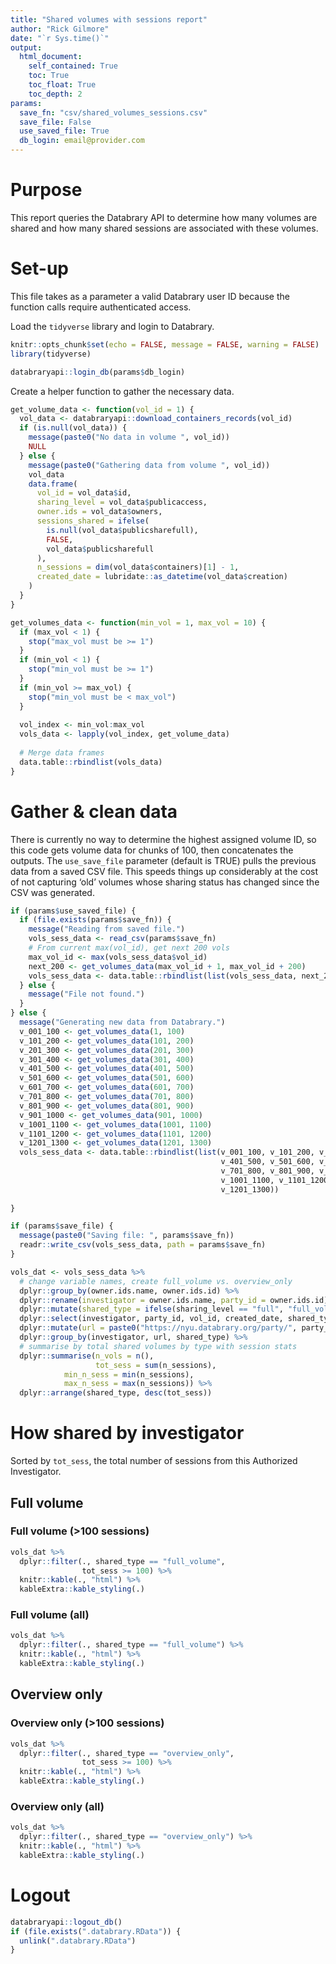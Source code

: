 ```yaml
---
title: "Shared volumes with sessions report"
author: "Rick Gilmore"
date: "`r Sys.time()`"
output: 
  html_document:
    self_contained: True
    toc: True
    toc_float: True
    toc_depth: 2
params:
  save_fn: "csv/shared_volumes_sessions.csv"
  save_file: False
  use_saved_file: True
  db_login: email@provider.com
---
```


# Purpose

This report queries the Databrary API to determine how many volumes are shared and how many shared sessions are associated with these volumes.

# Set-up

This file takes as a parameter a valid Databrary user ID because the function calls require authenticated access.

Load the `tidyverse` library and login to Databrary.

```r
knitr::opts_chunk$set(echo = FALSE, message = FALSE, warning = FALSE)
library(tidyverse)

databraryapi::login_db(params$db_login)
```

Create a helper function to gather the necessary data.

```r
get_volume_data <- function(vol_id = 1) {
  vol_data <- databraryapi::download_containers_records(vol_id)
  if (is.null(vol_data)) {
    message(paste0("No data in volume ", vol_id))
    NULL
  } else {
    message(paste0("Gathering data from volume ", vol_id))
    vol_data
    data.frame(
      vol_id = vol_data$id,
      sharing_level = vol_data$publicaccess,
      owner.ids = vol_data$owners,
      sessions_shared = ifelse(
        is.null(vol_data$publicsharefull),
        FALSE,
        vol_data$publicsharefull
      ),
      n_sessions = dim(vol_data$containers)[1] - 1,
      created_date = lubridate::as_datetime(vol_data$creation)
    )
  }
}

get_volumes_data <- function(min_vol = 1, max_vol = 10) {
  if (max_vol < 1) {
    stop("max_vol must be >= 1")
  }
  if (min_vol < 1) {
    stop("min_vol must be >= 1")
  }
  if (min_vol >= max_vol) {
    stop("min_vol must be < max_vol")
  }
  
  vol_index <- min_vol:max_vol
  vols_data <- lapply(vol_index, get_volume_data)
  
  # Merge data frames
  data.table::rbindlist(vols_data)
}
```

# Gather & clean data

There is currently no way to determine the highest assigned volume ID, so this code gets volume data for chunks of 100, then concatenates the outputs. 
The `use_save_file` parameter (default is TRUE) pulls the previous data from a saved CSV file.
This speeds things up considerably at the cost of not capturing 'old' volumes whose sharing status has changed since the CSV was generated.

```r
if (params$use_saved_file) {
  if (file.exists(params$save_fn)) {
    message("Reading from saved file.")
    vols_sess_data <- read_csv(params$save_fn)
    # From current max(vol_id), get next 200 vols
    max_vol_id <- max(vols_sess_data$vol_id)
    next_200 <- get_volumes_data(max_vol_id + 1, max_vol_id + 200)
    vols_sess_data <- data.table::rbindlist(list(vols_sess_data, next_200))
  } else {
    message("File not found.")
  }
} else {
  message("Generating new data from Databrary.")
  v_001_100 <- get_volumes_data(1, 100)
  v_101_200 <- get_volumes_data(101, 200)
  v_201_300 <- get_volumes_data(201, 300)
  v_301_400 <- get_volumes_data(301, 400)
  v_401_500 <- get_volumes_data(401, 500)
  v_501_600 <- get_volumes_data(501, 600)
  v_601_700 <- get_volumes_data(601, 700)
  v_701_800 <- get_volumes_data(701, 800)
  v_801_900 <- get_volumes_data(801, 900)
  v_901_1000 <- get_volumes_data(901, 1000)
  v_1001_1100 <- get_volumes_data(1001, 1100)
  v_1101_1200 <- get_volumes_data(1101, 1200)
  v_1201_1300 <- get_volumes_data(1201, 1300)
  vols_sess_data <- data.table::rbindlist(list(v_001_100, v_101_200, v_201_300, v_301_400,
                                               v_401_500, v_501_600, v_601_700,
                                               v_701_800, v_801_900, v_901_1000,
                                               v_1001_1100, v_1101_1200,
                                               v_1201_1300))
  
}

if (params$save_file) {
  message(paste0("Saving file: ", params$save_fn))
  readr::write_csv(vols_sess_data, path = params$save_fn)
}
```

```r
vols_dat <- vols_sess_data %>%
  # change variable names, create full_volume vs. overview_only
  dplyr::group_by(owner.ids.name, owner.ids.id) %>%
  dplyr::rename(investigator = owner.ids.name, party_id = owner.ids.id) %>%
  dplyr::mutate(shared_type = ifelse(sharing_level == "full", "full_volume", "overview_only")) %>%
  dplyr::select(investigator, party_id, vol_id, created_date, shared_type, n_sessions) %>%
  dplyr::mutate(url = paste0("https://nyu.databrary.org/party/", party_id)) %>%
  dplyr::group_by(investigator, url, shared_type) %>%
  # summarise by total shared volumes by type with session stats
  dplyr::summarise(n_vols = n(), 
                   tot_sess = sum(n_sessions),
            min_n_sess = min(n_sessions),  
            max_n_sess = max(n_sessions)) %>%
  dplyr::arrange(shared_type, desc(tot_sess))
```

# How shared by investigator

Sorted by `tot_sess`, the total number of sessions from this Authorized Investigator.

## Full volume {.tabset}

### Full volume (>100 sessions)

```r
vols_dat %>%
  dplyr::filter(., shared_type == "full_volume",
                tot_sess >= 100) %>%
  knitr::kable(., "html") %>%
  kableExtra::kable_styling(.)
```

### Full volume (all)

```r
vols_dat %>%
  dplyr::filter(., shared_type == "full_volume") %>%
  knitr::kable(., "html") %>%
  kableExtra::kable_styling(.)
```

## Overview only {.tabset}

### Overview only (>100 sessions)

```r
vols_dat %>%
  dplyr::filter(., shared_type == "overview_only",
                tot_sess >= 100) %>%
  knitr::kable(., "html") %>%
  kableExtra::kable_styling(.)
```

### Overview only (all)

```r
vols_dat %>%
  dplyr::filter(., shared_type == "overview_only") %>%
  knitr::kable(., "html") %>%
  kableExtra::kable_styling(.)
```

# Logout

```r
databraryapi::logout_db()
if (file.exists(".databrary.RData")) {
  unlink(".databrary.RData")
}
```


